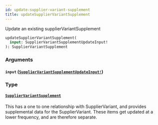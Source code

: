 ```yaml
---
id: update-supplier-variant-supplement
title: updateSupplierVariantSupplement
---
```


Update an existing supplierVariantSupplement

```graphql
updateSupplierVariantSupplement(
  input: SupplierVariantSupplementUpdateInput!
): SupplierVariantSupplement

```

### Arguments

#### `input` ([`SupplierVariantSupplementUpdateInput!`](/developers/supplier-apis/supply-api/graphql/reference/inputs/supplier-variant-supplement-update-input))

### Type

#### [`SupplierVariantSupplement`](/developers/supplier-apis/supply-api/graphql/reference/objects/supplier-variant-supplement)

This has a one to one relationship with SupplierVariant, and provides supplemental data for the SupplierVariant.
These items get updated at a lower frequency, and are therefore separate.
